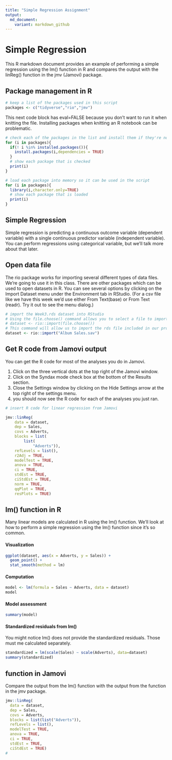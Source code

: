 ---
title: "Simple Regression Assignment"
output:
  md_document:
    variant: markdown_github
---

#  Simple Regression

This R markdown document provides an example of performing a simple regression using the lm() function in R and compares the output with the linReg() function in the jmv (Jamovi) package.

## Package management in R

```{r}
# keep a list of the packages used in this script
packages <- c("tidyverse","rio","jmv")
```

This next code block has eval=FALSE because you don't want to run it when knitting the file. Installing packages when knitting an R notebook can be problematic.

```{r eval=FALSE}
# check each of the packages in the list and install them if they're not installed already
for (i in packages){
  if(! i %in% installed.packages()){
    install.packages(i,dependencies = TRUE)
  }
  # show each package that is checked
  print(i)
}
```

```{r}
# load each package into memory so it can be used in the script
for (i in packages){
  library(i,character.only=TRUE)
  # show each package that is loaded
  print(i)
}
```

## Simple Regression

Simple regression is predicting a continuous outcome variable (dependent variable) with a single continuous predictor variable (independent variable). You can perform regressions using categorical variable, but we'll talk more about that later.

## Open data file

The rio package works for importing several different types of data files. We're going to use it in this class. There are other packages which can be used to open datasets in R. You can see several options by clicking on the Import Dataset menu under the Environment tab in RStudio. (For a csv file like we have this week we'd use either From Text(base) or From Text (readr). Try it out to see the menu dialog.)

```{r}
# import the Week3.rds dataset into RStudio
# Using the file.choose() command allows you to select a file to import from another folder.
# dataset <- rio::import(file.choose())
# This command will allow us to import the rds file included in our project folder.
dataset <- rio::import("Album Sales.sav")
```

## Get R code from Jamovi output

You can get the R code for most of the analyses you do in Jamovi.

1. Click on the three vertical dots at the top right of the Jamovi window.
2. Click on the Syndax mode check box at the bottom of the Results section.
3. Close the Settings window by clicking on the Hide Settings arrow at the top right of the settings menu.
4. you should now see the R code for each of the analyses you just ran.

```{r}
# insert R code for linear regression from Jamovi

jmv::linReg(
    data = dataset,
    dep = Sales,
    covs = Adverts,
    blocks = list(
        list(
            "Adverts")),
    refLevels = list(),
    r2Adj = TRUE,
    modelTest = TRUE,
    anova = TRUE,
    ci = TRUE,
    stdEst = TRUE,
    ciStdEst = TRUE,
    norm = TRUE,
    qqPlot = TRUE,
    resPlots = TRUE)
```


## lm() function in R

Many linear models are calculated in R using the lm() function. We'll look at how to perform a simple regression using the lm() function since it's so common.

#### Visualization

```{r}
ggplot(dataset, aes(x = Adverts, y = Sales)) +
  geom_point() +
  stat_smooth(method = lm)
```

#### Computation

```{r}
model <- lm(formula = Sales ~ Adverts, data = dataset)
model
```

#### Model assessment

```{r}
summary(model)
```

#### Standardized residuals from lm()

You might notice lm() does not provide the standardized residuals. Those must me calculated separately.

```{r}
standardized = lm(scale(Sales) ~ scale(Adverts), data=dataset)
summary(standardized)
```


## function in Jamovi

Compare the output from the lm() function with the output from the function in the jmv package.

```{r}
jmv::linReg(
  data = dataset,
  dep = Sales,
  covs = Adverts,
  blocks = list(list("Adverts")),
  refLevels = list(),
  modelTest = TRUE,
  anova = TRUE,
  ci = TRUE,
  stdEst = TRUE,
  ciStdEst = TRUE)
#
```

